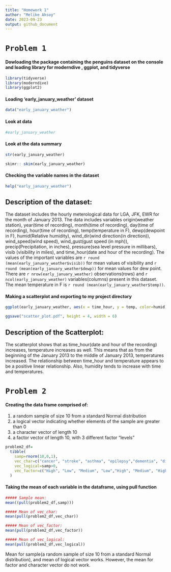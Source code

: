 ```yaml
---
title: "Homework 1"
author: "Melike Aksoy"
date: 2023-09-23
output: github_document
---
```


# `Problem 1`

#### Dowloading the package containing the penguins dataset on the console and loading library for moderndive , ggplot, and tidyverse

```r
library(tidyverse)
library(moderndive)
library(ggplot2)
```


#### Loading 'early_january_weather' dataset

```r
data("early_january_weather")
```

#### Look at data

```r
#early_january_weather
```


#### Look at the data summary

```r
str(early_january_weather)

skimr:: skim(early_january_weather)
```


#### Checking the variable names in the dataset
```r
help("early_january_weather")
```

## Description of the dataset:

The dataset includes the hourly meterological data for LGA, JFK, EWR for the month of January 2013. The data includes variables origin(weather station), year(time of recording), month(time of recording), day(time of recording), hour(time of recording), temp(temperature in F), dewp(dewpoint in F), humid(Relative humidity), wind_dir(wind direction(in direction)), wind_speed(wind speed), wind_gust(gust speed (in mph)), precip(Precipitation, in inches), pressure(sea level pressure in millibars), visib (visibility in miles), and time_hour(date and hour of the recording). The values of the important variables are `r round (mean(early_january_weather$visib))` for mean values of visibility and `r round (mean(early_january_weather$dewp))` for mean values for dew point. There are `r nrow(early_january_weather)` observations(rows) and `r ncol(early_january_weather)` variables(columns) present in this dataset. The mean temperature in F is `r round (mean(early_january_weather$temp))`.


#### Making a scatterplot and exporting to my project directory

```r
ggplot(early_january_weather, aes(x = time_hour, y = temp, color=humid)) + geom_point()

ggsave("scatter_plot.pdf", height = 4, width = 6)
```

## Description of the Scatterplot:

The scatterplot shows that as time_hour(date and hour of the recording) increases, temperature increases as well. This means that as from the beginning of the January 2013 to the middle of January 2013, temperatures increased. The relationship between time_hour and temperature appears to be a positive linear relationship. Also, humidity tends to increase with time and temperatures. 


# `Problem 2`

#### Creating the data frame comprised of:

1) a random sample of size 10 from a standard Normal distribution
2) a logical vector indicating whether elements of the sample are greater than 0
3) a character vector of length 10
4) a factor vector of length 10, with 3 different factor “levels”

```r
problem2_df=
  tibble(
    samp=rnorm(10,0,1),
    vec_char=c("cancer", "stroke", "asthma", "epilepsy","dementia", "diabetes", "anxiety", "depression", "hypertension", "eczema"),
    vec_logical=samp>0,
    vec_factor=c("High", "Low", "Medium", "Low","High", "Medium", "High", "High", "Medium", "Low")
  )
```

#### Taking the mean of each variable in the dataframe, using pull function

```r
##### Sample mean:
mean((pull(problem2_df,samp)))

##### Mean of vec_char:
mean(pull(problem2_df,vec_char))

##### Mean of vec_factor:
mean(pull(problem2_df,vec_factor))

##### Mean of vec_logical:
mean(pull(problem2_df,vec_logical))       

```
Mean for sample(a random sample of size 10 from a standard Normal distribution), and mean of logical vector works. However, the mean for factor and character vector do not work. 


